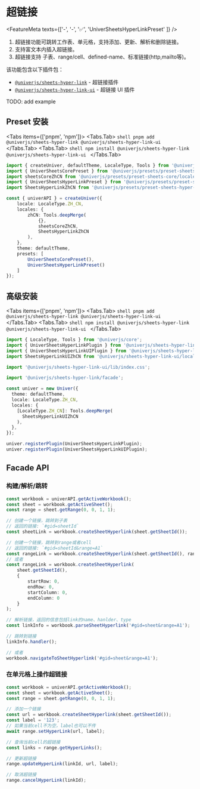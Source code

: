 
# 超链接

<FeatureMeta texts={['-', '-', '✅', 'UniverSheetsHyperLinkPreset' ]} />

1. 超链接功能可跳转工作表、单元格，支持添加、更新、解析和删除链接。
2. 支持富文本内插入超链接。
3. 超链接支持 子表、range/cell、defined-name、标准链接(http,mailto等)。

该功能包含以下插件包：

* [`@univerjs/sheets-hyper-link`](https://www.npmjs.com/package/@univerjs/sheets-hyper-link) - 超链接插件
* [`@univerjs/sheets-hyper-link-ui`](https://www.npmjs.com/package/@univerjs/sheets-hyper-link-ui) - 超链接 UI 插件

<Callout>
  TODO: add example
</Callout>

## Preset 安装

<Tabs items={['pnpm', 'npm']}>
  <Tabs.Tab>
    ```shell
    pnpm add @univerjs/sheets-hyper-link @univerjs/sheets-hyper-link-ui
    ```
  </Tabs.Tab>
  <Tabs.Tab>
    ```shell
    npm install @univerjs/sheets-hyper-link @univerjs/sheets-hyper-link-ui
    ```
  </Tabs.Tab>
</Tabs>

```ts {4-5,13,19}
import { createUniver, defaultTheme, LocaleType, Tools } from '@univerjs/presets';
import { UniverSheetsCorePreset } from '@univerjs/presets/preset-sheets-core';
import sheetsCoreZhCN from '@univerjs/presets/preset-sheets-core/locales/zh-CN';
import { UniverSheetsHyperLinkPreset } from '@univerjs/presets/preset-sheets-hyper-link';
import SheetsHyperLinkZhCN from '@univerjs/presets/preset-sheets-hyper-link/locale/zh-CN';

const { univerAPI } = createUniver({
    locale: LocaleType.ZH_CN,
    locales: {
        zhCN: Tools.deepMerge(
            {},
            sheetsCoreZhCN,
            SheetsHyperLinkZhCN 
        ),
    },
    theme: defaultTheme,
    presets: [
        UniverSheetsCorePreset(),
        UniverSheetsHyperLinkPreset()
    ]
});
```
## 高级安装

<Tabs items={['pnpm', 'npm']}>
  <Tabs.Tab>
    ```shell
    pnpm add @univerjs/sheets-hyper-link @univerjs/sheets-hyper-link-ui
    ```
  </Tabs.Tab>
  <Tabs.Tab>
    ```shell
    npm install @univerjs/sheets-hyper-link @univerjs/sheets-hyper-link-ui
    ```
  </Tabs.Tab>
</Tabs>

```typescript {2-4,6,8,15,20-21}
import { LocaleType, Tools } from '@univerjs/core';
import { UniverSheetsHyperLinkPlugin } from '@univerjs/sheets-hyper-link';
import { UniverSheetsHyperLinkUIPlugin } from '@univerjs/sheets-hyper-link-ui';
import SheetsHyperLinkUIZhCN from '@univerjs/sheets-hyper-link-ui/locale/zh-CN';

import '@univerjs/sheets-hyper-link-ui/lib/index.css';

import '@univerjs/sheets-hyper-link/facade';

const univer = new Univer({
  theme: defaultTheme,
  locale: LocaleType.ZH_CN,
  locales: {
    [LocaleType.ZH_CN]: Tools.deepMerge(
      SheetsHyperLinkUIZhCN
    ),
  },
});

univer.registerPlugin(UniverSheetsHyperLinkPlugin);
univer.registerPlugin(UniverSheetsHyperLinkUIPlugin);
```
## Facade API

### 构建/解析/跳转

```typescript
const workbook = univerAPI.getActiveWorkbook();
const sheet = workbook.getActiveSheet();
const range = sheet.getRange(0, 0, 1, 1);

// 创建一个链接，跳转到子表
// 返回的链接: `#gid=sheetId`
const sheetLink = workbook.createSheetHyperlink(sheet.getSheetId());

// 创建一个链接，跳转到range或者cell
// 返回的链接: `#gid=sheetId&range=A1`
const rangeLink = workbook.createSheetHyperlink(sheet.getSheetId(), range.getRange());
// 或者
const rangeLink = workbook.createSheetHyperlink(
    sheet.getSheetId(),
    {
        startRow: 0,
        endRow: 0,
        startColumn: 0,
        endColumn: 0
    }
);

// 解析链接，返回的信息包括link的name、hanlder、type
const linkInfo = workbook.parseSheetHyperlink('#gid=sheet&range=A1');

// 跳转到链接
linkInfo.handler();

// 或者
workbook.navigateToSheetHyperlink('#gid=sheet&range=A1');
```
### 在单元格上操作超链接

```typescript
const workbook = univerAPI.getActiveWorkbook();
const sheet = workbook.getActiveSheet();
const range = sheet.getRange(0, 0, 1, 1);

// 添加一个链接
const url = workbook.createSheetHyperlink(sheet.getSheetId());
const label = '123';
// 如果当前cell不为空，label也可以不传
await range.setHyperLink(url, label);

// 查询当前cell的超链接
const links = range.getHyperLinks();

// 更新超链接
range.updateHyperLink(linkId, url, label);

// 取消超链接
range.cancelHyperLink(linkId);
```
